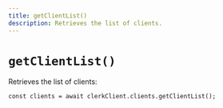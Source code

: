 ```yaml
---
title: getClientList()
description: Retrieves the list of clients.
---
```


# `getClientList()`

Retrieves the list of clients:

```tsx
const clients = await clerkClient.clients.getClientList();
```